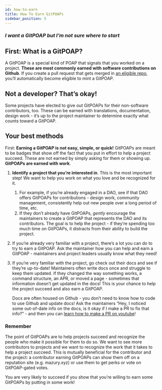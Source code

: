 ```yaml
---
id: how-to-earn
title: How To Earn GitPOAPs
sidebar_position: 5
---
```


### _I want a GitPOAP but I’m not sure where to start_

## First: What is a GitPOAP?

A GitPOAP is a special kind of POAP that signals that you worked on a project. **These are most commonly earned with software contributions on Github**. If you create a pull request that gets merged in [an eligible repo](https://www.gitpoap.io/repos), you’ll automatically become eligible to mint a GitPOAP.

## Not a developer? That’s okay!

Some projects have elected to give out GitPOAPs for their non-software contributors, too. These can be earned with translations, documentation, design work - it’s up to the project maintainer to determine exactly what counts toward a GitPOAP.

## Your best methods

First: **Earning a GitPOAP is not easy, simple, or quick!** GitPOAPs are meant to be badges that show off the fact that you put in effort to help a project succeed. These are not earned by simply asking for them or showing up. **GitPOAPs are earned with work**.

1. **Identify a project that you’re interested in**. This is the most important step! We want to help you work on what you love and be recognized for it.
   1. For example, if you’re already engaged in a DAO, see if that DAO offers GitPOAPs for contributions - design work, community management, consistently help out new people over a long period of time, etc.
   2. If they don’t already have GitPOAPs, _gently_ encourage the maintainers to create a GitPOAP that represents the DAO and its contributors. The goal is to help the project - if they’re spending too much time on GitPOAPs, it distracts from their ability to build the project.
2. If you’re already very familiar with a project, there’s a lot you can do to try to earn a GitPOAP. Ask the maintainer how you can help and earn a GitPOAP - maintainers and project leaders usually know what they need!
3. If you’re very familiar with the project, go check out their docs and see if they’re up-to-date! Maintainers often write docs once and struggle to keep them updated. If they changed the way something works, a command structure, an APR, or moved a page - sometimes that information doesn’t get updated in the docs! This is your chance to help the project succeed and also earn a GitPOAP.

   Docs are often housed on Github - you don’t need to know how to code to use Github and update docs! Ask the maintainers “Hey, I noticed some out-of-date info on the docs, is it okay if I make a PR to fix that info?” - and then you can [learn how to make a PR on youtube](https://www.youtube.com/watch?v=rgbCcBNZcdQ)!

### Remember

The point of GitPOAPs are to help projects succeed and recognize the people who make it possible for them to do so. We want to see more contributors to projects and we want to recognize the work that it takes to help a project succeed. This is mutually beneficial for the contributor and the project: a contributor earning GitPOAPs can show them off on a reputation site (e.g. mazury.xyz) or use them to get perks or vote on GitPOAP-gated votes.

You are very likely to succeed if you show that you’re willing to earn some GitPOAPs by putting in some work!
